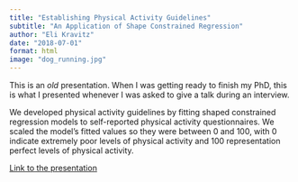 ```yaml
---
title: "Establishing Physical Activity Guidelines"
subtitle: "An Application of Shape Constrained Regression"
author: "Eli Kravitz"
date: "2018-07-01"
format: html
image: "dog_running.jpg"
---
```


This is an *old* presentation. When I was getting ready to finish my PhD, this is what I presented whenever I was asked to give a talk during an interview.

We developed physical activity guidelines by fitting shaped constrained regression models to self-reported physical activity questionnaires. We scaled the model's fitted values so they were between 0 and 100, with 0 indicate extremely poor levels of physical activity and 100 representation perfect levels of physical activity.

[Link to the presentation](PA_Presentation.pdf)
